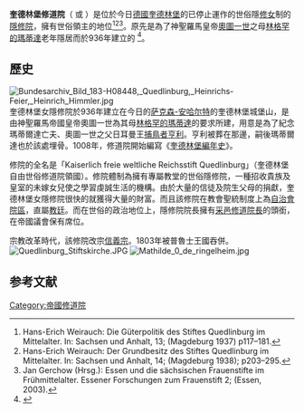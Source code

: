 {{Infobox former country
|native_name            = Reichsstift Quedlinburg
|conventional_long_name = 奎德林堡自由世俗修道院領國
|common_name            =  奎德林堡女隱修院領國
|
|continent              = 歐洲
|region                 = 萊茵河流域
|country                = 德國 奎德林堡
|era                    = [[中世紀|中世紀]]、[[近代|近代]]
|status                 =邑修道院長領地 
|empire                 = 神聖羅馬帝國
|government_type        = 政教合一
|today                  = {{DEU}}
|
|year_start             = 936年
|year_end               = 1803年
|
|event_start            = 修道院成立
|event1                 =
|date_event1            = 1500
|event2                 = 因宗教改革改宗為信義宗
|date_event2            = 1539
|event_end              = 世俗化且併入[[普魯士王國|普魯士王國]]
|date_end               =
|event_post             = 納入<br>{{spaces|4}}[[薩克森省|薩克森省]]
|date_post              = <br>1816
|
|p1                     = 薩克森公國
|image_p1               = [[File:Coat_of_arms_of_Lower_Saxony.svg|20px]]
|s1                     = 普魯士王國
|flag_s1                = Flag of the Kingdom of Prussia (1803-1892).svg
|
|image_coat             = Wappen Landkreis Quedlinburg 1939.svg
|image_map              = Quedlinburg asv2018-10 img03 Castle.jpg
|image_map_caption      = 奎德林堡修道院的城堡及修院建築

|capital                = 奎德林堡
|
|footnotes              =
}}
'''奎德林堡修道院'''（{{lang-de|Stift Quedlinburg}} 或 {{lang|de|Reichsstift Quedlinburg}}）是位於今日[[德國|德國]][[奎德林堡|奎德林堡]]的已停止運作的世俗隱[[修女|修女]]制的[[隱修院|隱修院]]，擁有世俗領主的地位<ref>Hans-Erich Weirauch: Die Güterpolitik des Stiftes Quedlinburg im Mittelalter. In: Sachsen und Anhalt, 13; (Magdeburg 1937) p117–181.</ref><ref>Hans-Erich Weirauch: Der Grundbesitz des Stiftes Quedlinburg im Mittelalter. In: Sachsen und Anhalt, 14; (Magdeburg 1938);  p203–295.</ref><ref>Jan Gerchow (Hrsg.): Essen und die sächsischen Frauenstifte im Frühmittelalter. Essener Forschungen zum Frauenstift 2; (Essen,  2003).</ref>。原先是為了神聖羅馬皇帝[[奧托一世_(神聖羅馬帝國)|奧圖一世]]之母[[林格罕的瑪蒂達|林格罕的瑪蒂達]]老年隱居而於936年建立的 <ref>{{cite journal|author=梁秀娣|title=浅析西欧中世纪盛期的修女院}}</ref>。

==歷史==
[[File:Bundesarchiv_Bild_183-H08448,_Quedlinburg,_Heinrichs-Feier,_Heinrich_Himmler.jpg|thumb]]
奎德林堡女隱修院於936年建立在今日的[[萨克森-安哈尔特|萨克森-安哈尔特]]的奎德林堡城堡山，是由神聖羅馬帝國皇帝奧圖一世為其母[[林格罕的瑪蒂達|林格罕的瑪蒂達]]的要求所建，用意是為了紀念瑪蒂爾達亡夫、奧圖一世之父日耳曼王[[捕鳥者亨利|捕鳥者亨利]]。亨利被葬在那邊，嗣後瑪蒂爾達也於該處埋骨。1008年，修道院開始編寫《[[奎德林堡編年史|奎德林堡編年史]]》。

修院的全名是「Kaiserlich freie weltliche Reichsstift Quedlinburg」（奎德林堡自由世俗修道院領國）。修院體制為擁有專屬教堂的世俗隱修院，一種招收貴族及皇室的未嫁女兒使之學習虔誠生活的機構。由於大量的信徒及院生父母的捐獻，奎德林堡女隱修院很快的就獲得大量的財富。而且該修院在教會聖統制度上為[[自治會院區|自治會院區]]，直屬[[教廷|教廷]]。而在世俗的政治地位上，隱修院院長擁有[[采邑修道院長|采邑修道院長]]的頭銜，在帝國議會保有席位。

宗教改革時代，該修院改宗[[信義宗|信義宗]]。1803年被普魯士王國吞併。
[[File:Quedlinburg_Stiftskirche.JPG|thumb]]
[[File:Mathilde_0_de_ringelheim.jpg|thumb]]

==参考文献==
{{reflist}}

{{上萨克森行政圈}}
{{Authority control}}

[[Category:帝國修道院|Category:帝國修道院]]